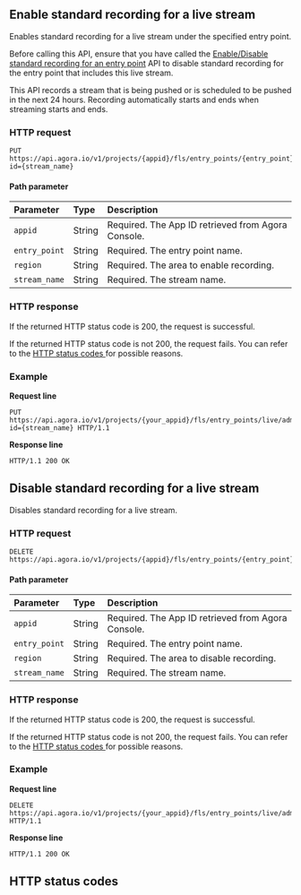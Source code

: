 
## Enable standard recording for a live stream

Enables standard recording for a live stream under the specified entry point.

<Admonition type="info">Before calling this API, ensure that you have called the [Enable/Disable standard recording for an entry point](entry-point) API to disable standard recording for the entry point that includes this live stream.</Admonition>

This API records a stream that is being pushed or is scheduled to be pushed in the next 24 hours. Recording automatically starts and ends when streaming starts and ends.

### HTTP request

```shellscript
PUT https://api.agora.io/v1/projects/{appid}/fls/entry_points/{entry_point}/admin/record/standard/regions/{region}/tasks?id={stream_name}
```

#### Path parameter

| Parameter | Type | Description |
| :------------ | :----- | :----------------------------------- |
| `appid` | String | Required. The App ID retrieved from Agora Console. |
| `entry_point` | String | Required. The entry point name. |
| `region` | String | Required. The area to enable recording. |
| `stream_name` | String | Required. The stream name. |

### HTTP response

If the returned HTTP status code is 200, the request is successful.

If the returned HTTP status code is not 200, the request fails. You can refer to the [HTTP status codes ](#http-code)for possible reasons.

### Example

**Request line**

```shellscript
PUT https://api.agora.io/v1/projects/{your_appid}/fls/entry_points/live/admin/record/standard/regions/{region}/tasks?id={stream_name} HTTP/1.1
```

**Response line**

```shellscript
HTTP/1.1 200 OK
```

## Disable standard recording for a live stream

Disables standard recording for a live stream.

### HTTP request

```shellscript
DELETE https://api.agora.io/v1/projects/{appid}/fls/entry_points/{entry_point}/admin/record/standard/regions/{region}/tasks/{stream_name}
```

#### Path parameter

| Parameter | Type | Description |
| :------------ | :----- | :----------------------------------- |
| `appid` | String | Required. The App ID retrieved from Agora Console. |
| `entry_point` | String | Required. The entry point name. |
| `region` | String | Required. The area to disable recording. |
| `stream_name` | String | Required. The stream name. |

### HTTP response

If the returned HTTP status code is 200, the request is successful.

If the returned HTTP status code is not 200, the request fails. You can refer to the [HTTP status codes ](#http-code)for possible reasons.

### Example

**Request line**

```shellscript
DELETE https://api.agora.io/v1/projects/{your_appid}/fls/entry_points/live/admin/record/standard/regions/{region}/tasks/{stream_name} HTTP/1.1
```

**Response line**

```shellscript
HTTP/1.1 200 OK
```

<a name="http-code"></a>
## HTTP status codes
<StatusCode />
